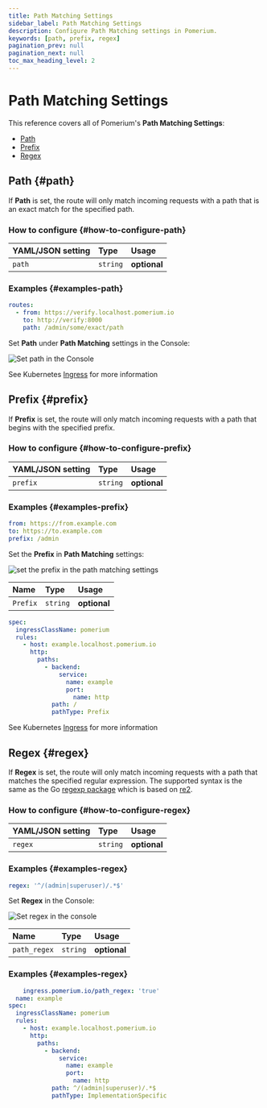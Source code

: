```yaml
---
title: Path Matching Settings
sidebar_label: Path Matching Settings
description: Configure Path Matching settings in Pomerium.
keywords: [path, prefix, regex]
pagination_prev: null
pagination_next: null
toc_max_heading_level: 2
---
```



# Path Matching Settings

This reference covers all of Pomerium's **Path Matching Settings**:

- [Path](#path)
- [Prefix](#prefix)
- [Regex](#regex)

## Path {#path}

If **Path** is set, the route will only match incoming requests with a path that is an exact match for the specified path.

### How to configure {#how-to-configure-path}

<Tabs>
<TabItem value="Core" label="Core">

| **YAML**/**JSON** setting | **Type** | **Usage**    |
| :------------------------ | :------- | :----------- |
| `path`                    | `string` | **optional** |

### Examples {#examples-path}

```yaml
routes:
  - from: https://verify.localhost.pomerium.io
    to: http://verify:8000
    path: /admin/some/exact/path
```

</TabItem>
<TabItem value="Enterprise" label="Enterprise">

Set **Path** under **Path Matching** settings in the Console:

![Set path in the Console](../img/routes/path-matching/exact-path.png)

</TabItem>
<TabItem value="Kubernetes" label="Kubernetes">

See Kubernetes [Ingress](/docs/k8s/ingress#regular-expressions-path-matching) for more information

</TabItem>
</Tabs>

## Prefix {#prefix}

If **Prefix** is set, the route will only match incoming requests with a path that begins with the specified prefix.

### How to configure {#how-to-configure-prefix}

<Tabs>
<TabItem value="Core" label="Core">

| **YAML**/**JSON** setting | **Type** | **Usage**    |
| :------------------------ | :------- | :----------- |
| `prefix`                  | `string` | **optional** |

### Examples {#examples-prefix}

```yaml
from: https://from.example.com
to: https://to.example.com
prefix: /admin
```

</TabItem>
<TabItem value="Enterprise" label="Enterprise">

Set the **Prefix** in **Path Matching** settings:

![set the prefix in the path matching settings](../img/routes/path-matching/prefix.png)

</TabItem>
<TabItem value="Kubernetes" label="Kubernetes">

| **Name** | **Type** | **Usage**    |
| :------- | :------- | :----------- |
| `Prefix` | `string` | **optional** |

```yaml
spec:
  ingressClassName: pomerium
  rules:
    - host: example.localhost.pomerium.io
      http:
        paths:
          - backend:
              service:
                name: example
                port:
                  name: http
            path: /
            pathType: Prefix
```

See Kubernetes [Ingress](/docs/k8s/ingress#annotations) for more information

</TabItem>
</Tabs>

## Regex {#regex}

If **Regex** is set, the route will only match incoming requests with a path that matches the specified regular expression. The supported syntax is the same as the Go [regexp package](https://golang.org/pkg/regexp/) which is based on [re2](https://github.com/google/re2/wiki/Syntax).

### How to configure {#how-to-configure-regex}

<Tabs>
<TabItem value="Core" label="Core">

| **YAML**/**JSON** setting | **Type** | **Usage**    |
| :------------------------ | :------- | :----------- |
| `regex`                   | `string` | **optional** |

### Examples {#examples-regex}

```yaml
regex: '^/(admin|superuser)/.*$'
```

</TabItem>
<TabItem value="Enterprise" label="Enterprise">

Set **Regex** in the Console:

![Set regex in the console](../img/routes/regex/regex.png)

</TabItem>
<TabItem value="Kubernetes" label="Kubernetes">

| **Name**     | **Type** | **Usage**    |
| :----------- | :------- | :----------- |
| `path_regex` | `string` | **optional** |

### Examples {#examples-regex}

```yaml
    ingress.pomerium.io/path_regex: 'true'
  name: example
spec:
  ingressClassName: pomerium
  rules:
    - host: example.localhost.pomerium.io
      http:
        paths:
          - backend:
              service:
                name: example
                port:
                  name: http
            path: ^/(admin|superuser)/.*$
            pathType: ImplementationSpecific
```

</TabItem>
</Tabs>
